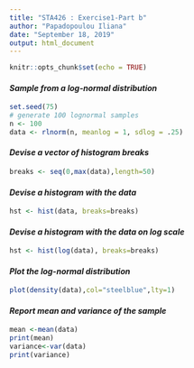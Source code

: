```yaml
---
title: "STA426 : Exercise1-Part b"
author: "Papadopoulou Iliana"
date: "September 18, 2019"
output: html_document
--- 
```


```r
knitr::opts_chunk$set(echo = TRUE)
```

#### **_Sample from a log-normal distribution_**

```r
set.seed(75)
# generate 100 lognormal samples
n <- 100
data <- rlnorm(n, meanlog = 1, sdlog = .25)
```

#### **_Devise a vector of histogram breaks_**
```r
breaks <- seq(0,max(data),length=50)
```

#### **_Devise a histogram with the data_**
```r
hst <- hist(data, breaks=breaks)
```  

#### **_Devise a histogram with the data on log scale _**
```r
hst <- hist(log(data), breaks=breaks)
```  

#### **_Plot the log-normal distribution _**
```r
plot(density(data),col="steelblue",lty=1)
```

#### **_Report mean and variance of the sample_**
```r
mean <-mean(data)
print(mean)
variance<-var(data)
print(variance)
```
